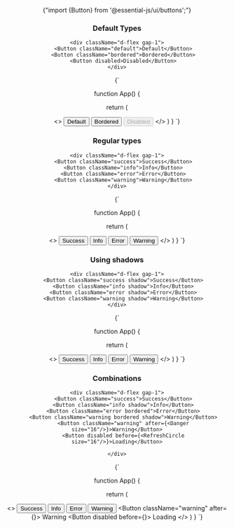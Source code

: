 
<Header pretitle="Form" title="Buttons" />

<CopyableCode>{"import {Button} from '@essential-js/ui/buttons';"}</CopyableCode>

<section>
    <h3>Default Types</h3>

    <div className="d-flex gap-1">
    	<Button className="default">Default</Button>
    	<Button className="bordered">Bordered</Button>
    	<Button disabled>Disabled</Button>
    </div>

</section>

<CopyableCode>
{`

function App() {

return (

<>
	<Button className="default">Default</Button>
	<Button className="bordered">Bordered</Button>
	<Button disabled>Disabled</Button>
</>
) } `}

</CopyableCode>

<section>
    <h3>Regular types</h3>

    <div className="d-flex gap-1">
    	<Button className="success">Success</Button>
    	<Button className="info">Info</Button>
    	<Button className="error">Error</Button>
    	<Button className="warning">Warning</Button>
    </div>

</section>

<CopyableCode>
{`

function App() {

return (

<>
	<Button className="success">Success</Button>
	<Button className="info">Info</Button>
	<Button className="error">Error</Button>
	<Button className="warning">Warning</Button>
</>
) } `}

</CopyableCode>

<section>
    <h3>Using shadows</h3>

    <div className="d-flex gap-1">
    	<Button className="success shadow">Success</Button>
    	<Button className="info shadow">Info</Button>
    	<Button className="error shadow">Error</Button>
    	<Button className="warning shadow">Warning</Button>
    </div>

</section>

<CopyableCode>
{`

function App() {

return (

<>
	<Button className="success shadow">Success</Button>
	<Button className="info shadow">Info</Button>
	<Button className="error shadow">Error</Button>
	<Button className="warning shadow">Warning</Button>
</>
) } `}

</CopyableCode>

<section>
    <h3>Combinations</h3>

    <div className="d-flex gap-1">
    	<Button className="success">Success</Button>
    	<Button className="info shadow">Info</Button>
    	<Button className="error bordered">Error</Button>
    	<Button className="warning bordered shadow">Warning</Button>
        <Button className="warning" after={<Danger size="16"/>}>Warning</Button>
    	<Button disabled before={<RefreshCircle size="16"/>}>Loading</Button>

    </div>

</section>

<CopyableCode>
{`

function App() {

return (

<>
	<Button className="success">Success</Button>
	<Button className="info shadow">Info</Button>
	<Button className="error bordered">Error</Button>
	<Button className="warning bordered shadow">Warning</Button>
	<Button className="warning" after={<Danger size="16" />}>
		Warning
	</Button>
	<Button disabled before={<RefreshCircle size="16" />}>
		Loading
	</Button>
</>
) } `}

</CopyableCode>
